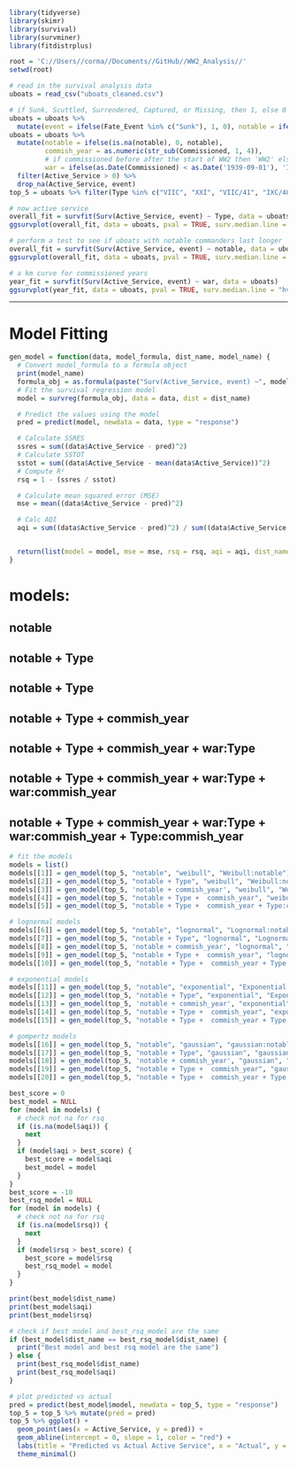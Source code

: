 ```r
library(tidyverse)
library(skimr)
library(survival)
library(survminer)
library(fitdistrplus)

root = 'C://Users//corma//Documents//GitHub//WW2_Analysis//'
setwd(root)
```
```r
# read in the survival analysis data
uboats = read_csv("uboats_cleaned.csv")

# if Sunk, Scuttled, Surrendered, Captured, or Missing, then 1, else 0
uboats = uboats %>%
  mutate(event = ifelse(Fate_Event %in% c("Sunk"), 1, 0), notable = ifelse(`Notable Commanders` != 'NA', 1, 0))
uboats = uboats %>%
  mutate(notable = ifelse(is.na(notable), 0, notable),
         commish_year = as.numeric(str_sub(Commissioned, 1, 4)),
         # if commissioned before after the start of WW2 then 'WW2' else 'Interwar'
         war = ifelse(as.Date(Commissioned) < as.Date('1939-09-01'), 'Interwar', 'WW2')) %>%
  filter(Active_Service > 0) %>%
  drop_na(Active_Service, event)
top_5 = uboats %>% filter(Type %in% c("VIIC", "XXI", "VIIC/41", "IXC/40", "XXIII"))
```
```r
# now active service
overall_fit = survfit(Surv(Active_Service, event) ~ Type, data = uboats %>% filter(Type %in% c("VIIC", "XXI", "VIIC/41", "IXC/40", "XXIII")))
ggsurvplot(overall_fit, data = uboats, pval = TRUE, surv.median.line = "hv", conf.int = TRUE) + ggtitle("KM curve for U-Boats by Type")
```

```r
# perform a test to see if uboats with notable commanders last longer
overall_fit = survfit(Surv(Active_Service, event) ~ notable, data = uboats)
ggsurvplot(overall_fit, data = uboats, pval = TRUE, surv.median.line = "hv", conf.int = TRUE) + ggtitle("KM curve for U-Boats with Notable Commanders")
```

```r
# a km curve for commissioned years
year_fit = survfit(Surv(Active_Service, event) ~ war, data = uboats)
ggsurvplot(year_fit, data = uboats, pval = TRUE, surv.median.line = "hv", conf.int = TRUE) + ggtitle("KM curve for U-Boats by War")
```


----------------------
# Model Fitting
```r
gen_model = function(data, model_formula, dist_name, model_name) {
  # Convert model_formula to a formula object
  print(model_name)
  formula_obj = as.formula(paste("Surv(Active_Service, event) ~", model_formula))
  # Fit the survival regression model
  model = survreg(formula_obj, data = data, dist = dist_name)

  # Predict the values using the model
  pred = predict(model, newdata = data, type = "response")

  # Calculate SSRES
  ssres = sum((data$Active_Service - pred)^2)
  # Calculate SSTOT
  sstot = sum((data$Active_Service - mean(data$Active_Service))^2)
  # Compute R²
  rsq = 1 - (ssres / sstot)

  # Calculate mean squared error (MSE)
  mse = mean((data$Active_Service - pred)^2)

  # Calc AQI
  aqi = sum((data$Active_Service - pred)^2) / sum((data$Active_Service - mean(data$Active_Service))^2)


  return(list(model = model, mse = mse, rsq = rsq, aqi = aqi, dist_name = model_name))
}
```
# models:
## notable
## notable + Type
## notable + Type
## notable + Type  + commish_year
## notable + Type  + commish_year + war:Type
## notable + Type  + commish_year + war:Type + war:commish_year
## notable + Type  + commish_year + war:Type + war:commish_year + Type:commish_year

```r
# fit the models
models = list()
models[[1]] = gen_model(top_5, "notable", "weibull", "Weibull:notable")
models[[2]] = gen_model(top_5, "notable + Type", "weibull", "Weibull:notable+Type")
models[[3]] = gen_model(top_5, 'notable + commish_year', "weibull", "Weibull:notable+commish_year")
models[[4]] = gen_model(top_5, "notable + Type +  commish_year", "weibull", "Weibull:notable+Type+commish_year")
models[[5]] = gen_model(top_5, "notable + Type +  commish_year + Type:commish_year", "weibull", "Weibull:notable+Type+Type*commish_year")

# lognormal models
models[[6]] = gen_model(top_5, "notable", "lognormal", "Lognormal:notable")
models[[7]] = gen_model(top_5, "notable + Type", "lognormal", "Lognormal:notable+Type")
models[[8]] = gen_model(top_5, 'notable + commish_year', "lognormal", "Lognormal:notable+commish_year")
models[[9]] = gen_model(top_5, "notable + Type +  commish_year", "lognormal", "Lognormal:notable+Type+commish_year")
models[[10]] = gen_model(top_5, "notable + Type +  commish_year + Type:commish_year", "lognormal", "Lognormal:notable+Type+Type*commish_year")

# exponential models
models[[11]] = gen_model(top_5, "notable", "exponential", "Exponential:notable")
models[[12]] = gen_model(top_5, "notable + Type", "exponential", "Exponential:notable+Type")
models[[13]] = gen_model(top_5, 'notable + commish_year', "exponential", "Exponential:notable+commish_year")
models[[14]] = gen_model(top_5, "notable + Type +  commish_year", "exponential", "Exponential:notable+Type+commish_year")
models[[15]] = gen_model(top_5, "notable + Type +  commish_year + Type:commish_year", "exponential", "Exponential:notable+Type+Type*commish_year")

# gompertz models
models[[16]] = gen_model(top_5, "notable", "gaussian", "gaussian:notable")
models[[17]] = gen_model(top_5, "notable + Type", "gaussian", "gaussian:notable+Type")
models[[18]] = gen_model(top_5, 'notable + commish_year', "gaussian", "gaussian:notable+commish_year")
models[[19]] = gen_model(top_5, "notable + Type +  commish_year", "gaussian", "gaussian:notable+Type+commish_year")
models[[20]] = gen_model(top_5, "notable + Type +  commish_year + Type:commish_year", "gaussian", "gaussian:notable+Type+Type*commish_year")


```
```r
best_score = 0
best_model = NULL
for (model in models) {
  # check not na for rsq
  if (is.na(model$aqi)) {
    next
  }
  if (model$aqi > best_score) {
    best_score = model$aqi
    best_model = model
  }
}
best_score = -10
best_rsq_model = NULL
for (model in models) {
  # check not na for rsq
  if (is.na(model$rsq)) {
    next
  }
  if (model$rsq > best_score) {
    best_score = model$rsq
    best_rsq_model = model
  }
}

print(best_model$dist_name)
print(best_model$aqi)
print(best_model$rsq)

# check if best model and best_rsq_model are the same
if (best_model$dist_name == best_rsq_model$dist_name) {
  print("Best model and best rsq model are the same")
} else {
  print(best_rsq_model$dist_name)
  print(best_rsq_model$aqi)
}
```
```r
# plot predicted vs actual
pred = predict(best_model$model, newdata = top_5, type = "response")
top_5 = top_5 %>% mutate(pred = pred)
top_5 %>% ggplot() +
  geom_point(aes(x = Active_Service, y = pred)) +
  geom_abline(intercept = 0, slope = 1, color = "red") +
  labs(title = "Predicted vs Actual Active Service", x = "Actual", y = "Predicted") +
  theme_minimal()
```

